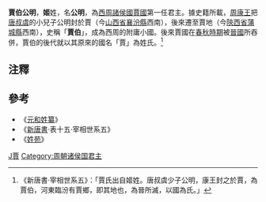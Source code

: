 {{Emperorcn box
|圖像=
|名稱=賈伯公明
|姓名=名：公明
|謚號=不明
|陵墓=不明
|政權=[[賈國|賈國]]
|出生日期=不明
|逝世日期=不明
|在位=不明
|父=[[唐叔虞|唐叔虞]]
|母=不明
|年號=無
}}

'''賈伯公明'''，'''姬'''姓，名'''公明'''，為[[西周|西周]][[諸侯國|諸侯國]][[賈國|賈國]]第一任君主。據史籍所載，[[周康王|周康王]]把[[唐叔虞|唐叔虞]]的小兒子公明封於賈（今[[山西省|山西省]][[襄汾縣|襄汾縣]]西南），後來遷至賈地（今[[陝西省|陝西省]][[蒲城縣|蒲城縣]]西南），史稱「'''賈伯'''」，成為西周的附庸小國。後來賈國在[[春秋時期|春秋時期]]被[[晉國|晉國]]所吞併，賈伯的後代就以其原來的國名「賈」為姓氏。<ref>《新唐書·宰相世系五》：「賈氏出自姬姓。唐叔虞少子公明，康王封之於賈，為賈伯，河東臨汾有賈鄉，即其地也，為晉所滅，以國為氏。」</ref>

== 注釋 ==
<div class="references-small">
<references />
</div>

== 參考 ==
*《[[元和姓纂|元和姓纂]]》
*《[[新唐書|新唐書]]·表十五·宰相世系五》
*《[[姓苑|姓苑]]》

{{start box}}
{{s-before|—}}
{{s-title|[[西周|西周]][[賈國|賈國]]君主}}
{{s-after|不明}}
{{end box}}
{{China-monarch-stub}}
[[Category:西周人|J賈]]
[[Category:周朝诸侯国君主|Category:周朝诸侯国君主]]